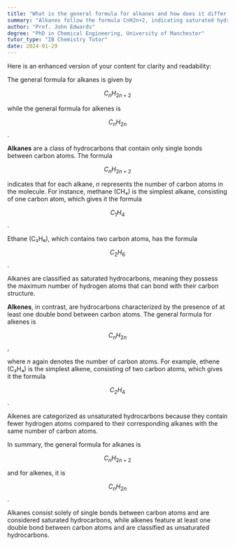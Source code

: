```yaml
---
title: "What is the general formula for alkanes and how does it differ from alkenes?"
summary: "Alkanes follow the formula CnH2n+2, indicating saturated hydrocarbons, while alkenes, which are unsaturated, are represented by the formula CnH2n."
author: "Prof. John Edwards"
degree: "PhD in Chemical Engineering, University of Manchester"
tutor_type: "IB Chemistry Tutor"
date: 2024-01-29
---
```


Here is an enhanced version of your content for clarity and readability:

The general formula for alkanes is given by 

$$ C_nH_{2n+2} $$ 

while the general formula for alkenes is 

$$ C_nH_{2n} $$.

**Alkanes** are a class of hydrocarbons that contain only single bonds between carbon atoms. The formula 

$$ C_nH_{2n+2} $$ 

indicates that for each alkane, $n$ represents the number of carbon atoms in the molecule. For instance, methane (CH₄) is the simplest alkane, consisting of one carbon atom, which gives it the formula 

$$ C_1H_4 $$.

Ethane (C₂H₆), which contains two carbon atoms, has the formula 

$$ C_2H_6 $$.

Alkanes are classified as saturated hydrocarbons, meaning they possess the maximum number of hydrogen atoms that can bond with their carbon structure.

**Alkenes**, in contrast, are hydrocarbons characterized by the presence of at least one double bond between carbon atoms. The general formula for alkenes is 

$$ C_nH_{2n} $$,

where $n$ again denotes the number of carbon atoms. For example, ethene (C₂H₄) is the simplest alkene, consisting of two carbon atoms, which gives it the formula 

$$ C_2H_4 $$.

Alkenes are categorized as unsaturated hydrocarbons because they contain fewer hydrogen atoms compared to their corresponding alkanes with the same number of carbon atoms.

In summary, the general formula for alkanes is 

$$ C_nH_{2n+2} $$ 

and for alkenes, it is 

$$ C_nH_{2n} $$. 

Alkanes consist solely of single bonds between carbon atoms and are considered saturated hydrocarbons, while alkenes feature at least one double bond between carbon atoms and are classified as unsaturated hydrocarbons.
    
